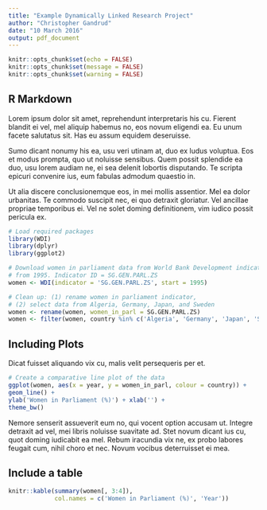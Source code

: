 ```yaml
---
title: "Example Dynamically Linked Research Project"
author: "Christopher Gandrud"
date: "10 March 2016"
output: pdf_document
---
```


```r
knitr::opts_chunk$set(echo = FALSE)
knitr::opts_chunk$set(message = FALSE)
knitr::opts_chunk$set(warning = FALSE)

```

## R Markdown

Lorem ipsum dolor sit amet, reprehendunt interpretaris his cu. Fierent blandit ei vel, mel aliquip habemus no, eos novum eligendi ea. Eu unum facete salutatus sit. Has eu assum equidem deseruisse.

Sumo dicant nonumy his ea, usu veri utinam at, duo ex ludus voluptua. Eos et modus prompta, quo ut noluisse sensibus. Quem possit splendide ea duo, usu lorem audiam ne, ei sea delenit lobortis disputando. Te scripta epicuri convenire ius, eum fabulas admodum quaestio in.

Ut alia discere conclusionemque eos, in mei mollis assentior. Mel ea dolor urbanitas. Te commodo suscipit nec, ei quo detraxit gloriatur. Vel ancillae propriae temporibus ei. Vel ne solet doming definitionem, vim iudico possit pericula ex.


```r
# Load required packages
library(WDI)
library(dplyr)
library(ggplot2)

# Download women in parliament data from World Bank Development indicators
# from 1995. Indicator ID = SG.GEN.PARL.ZS
women <- WDI(indicator = 'SG.GEN.PARL.ZS', start = 1995)

# Clean up: (1) rename women in parliament indicator, 
# (2) select data from Algeria, Germany, Japan, and Sweden
women <- rename(women, women_in_parl = SG.GEN.PARL.ZS)
women <- filter(women, country %in% c('Algeria', 'Germany', 'Japan', 'Sweden'))
```

## Including Plots

Dicat fuisset aliquando vix cu, malis velit persequeris per et.

```r
# Create a comparative line plot of the data
ggplot(women, aes(x = year, y = women_in_parl, colour = country)) +
geom_line() +
ylab('Women in Parliament (%)') + xlab('') +
theme_bw()
```

Nemore senserit assueverit eum no, qui vocent option accusam ut. Integre detraxit ad vel, mei libris noluisse suavitate ad. Stet novum dicant ius cu, quot doming iudicabit ea mel. Rebum iracundia vix ne, ex probo labores feugait cum, nihil choro et nec. Novum vocibus deterruisset ei mea.

## Include a table

```r
knitr::kable(summary(women[, 3:4]), 
             col.names = c('Women in Parliament (%)', 'Year'))
```
